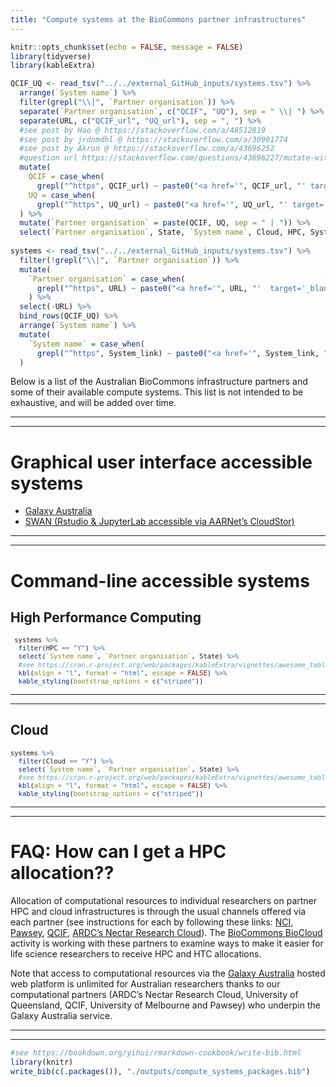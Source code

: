 ```yaml
---
title: "Compute systems at the BioCommons partner infrastructures"
---
```


```r
knitr::opts_chunk$set(echo = FALSE, message = FALSE)
library(tidyverse)
library(kableExtra)

QCIF_UQ <- read_tsv("../../external_GitHub_inputs/systems.tsv") %>%
  arrange(`System name`) %>%
  filter(grepl("\\|", `Partner organisation`)) %>%
  separate(`Partner organisation`, c("QCIF", "UQ"), sep = " \\| ") %>%
  separate(URL, c("QCIF_url", "UQ_url"), sep = ", ") %>%
  #see post by Hao @ https://stackoverflow.com/a/48512819
  #see post by jrdnmdhl @ https://stackoverflow.com/a/30901774
  #see post by Akrun @ https://stackoverflow.com/a/43696252
  #question url https://stackoverflow.com/questions/43696227/mutate-with-case-when-and-contains
  mutate(
    QCIF = case_when(
      grepl("^https", QCIF_url) ~ paste0("<a href='", QCIF_url, "' target='_blank' rel='noopener noreferrer'>", QCIF, "</a>")),
    UQ = case_when(
      grepl("^https", UQ_url) ~ paste0("<a href='", UQ_url, "' target='_blank' rel='noopener noreferrer'>", UQ, "</a>"))
  ) %>%
  mutate(`Partner organisation` = paste(QCIF, UQ, sep = " | ")) %>%
  select(`Partner organisation`, State, `System name`, Cloud, HPC, System_link)
  
systems <- read_tsv("../../external_GitHub_inputs/systems.tsv") %>%
  filter(!grepl("\\|", `Partner organisation`)) %>%
  mutate(
    `Partner organisation` = case_when(
      grepl("^https", URL) ~ paste0("<a href='", URL, "'  target='_blank' rel='noopener noreferrer'>", `Partner organisation`, "</a>"))
    ) %>%
  select(-URL) %>%
  bind_rows(QCIF_UQ) %>% 
  arrange(`System name`) %>%
  mutate(
    `System name` = case_when(
      grepl("^https", System_link) ~ paste0("<a href='", System_link, "'  target='_blank' rel='noopener noreferrer'>", `System name`, "</a>"))
  )

```

Below is a list of the Australian BioCommons infrastructure partners and some of their available compute systems. This list is not intended to be exhaustive, and will be added over time.

-----

-----

# Graphical user interface accessible systems

- [Galaxy Australia](https://usegalaxy.org.au/)
- [SWAN (Rstudio & JupyterLab accessible via AARNet’s CloudStor)](https://support.aarnet.edu.au/hc/en-us/sections/360000129695-CloudStor-SWAN)

-----

-----

# Command-line accessible systems

## High Performance Computing

<font size="2">
```r
 systems %>%
  filter(HPC == "Y") %>%
  select(`System name`, `Partner organisation`, State) %>%
  #see https://cran.r-project.org/web/packages/kableExtra/vignettes/awesome_table_in_html.html
  kbl(align = "l", format = "html", escape = FALSE) %>%
  kable_styling(bootstrap_options = c("striped"))
```
</font>

-----

-----

## Cloud

<font size="2">
```r
systems %>%
  filter(Cloud == "Y") %>%
  select(`System name`, `Partner organisation`, State) %>%
  #see https://cran.r-project.org/web/packages/kableExtra/vignettes/awesome_table_in_html.html
  kbl(align = "l", format = "html", escape = FALSE) %>%
  kable_styling(bootstrap_options = c("striped"))
```
</font>

-----

-----

# FAQ: How can I get a HPC allocation??

Allocation of computational resources to individual researchers on partner HPC and cloud infrastructures is through the usual channels offered via each partner (see instructions for each by following these links: [NCI](https://nci.org.au/users/how-access-nci), [Pawsey](https://support.pawsey.org.au/documentation/display/US/Getting+Access), [QCIF](https://www.qcif.edu.au/services/computing/), [ARDC's Nectar Research Cloud](http://cloud.nectar.org.au/start-now/)). The [BioCommons BioCloud](https://www.biocommons.org.au/biocloud) activity is working with these partners to examine ways to make it easier for life science researchers to receive HPC and HTC allocations.

Note that access to computational resources via the [Galaxy Australia](https://usegalaxy.org.au/) hosted web platform is unlimited for Australian researchers thanks to our computational partners (ARDC's Nectar Research Cloud, University of Queensland, QCIF, University of Melbourne and Pawsey) who underpin the Galaxy Australia service.  

-----

-----

```r
#see https://bookdown.org/yihui/rmarkdown-cookbook/write-bib.html
library(knitr)
write_bib(c(.packages()), "./outputs/compute_systems_packages.bib")
```
